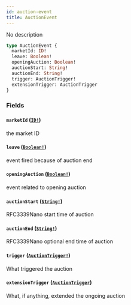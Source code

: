 ```yaml
---
id: auction-event
title: AuctionEvent
---
```


No description

```graphql
type AuctionEvent {
  marketId: ID!
  leave: Boolean!
  openingAuction: Boolean!
  auctionStart: String!
  auctionEnd: String!
  trigger: AuctionTrigger!
  extensionTrigger: AuctionTrigger
}
```

### Fields

#### `marketId` ([`ID!`](/graphql/scalars/id))

the market ID

#### `leave` ([`Boolean!`](/graphql/scalars/boolean))

event fired because of auction end

#### `openingAuction` ([`Boolean!`](/graphql/scalars/boolean))

event related to opening auction

#### `auctionStart` ([`String!`](/graphql/scalars/string))

RFC3339Nano start time of auction

#### `auctionEnd` ([`String!`](/graphql/scalars/string))

RFC3339Nano optional end time of auction

#### `trigger` ([`AuctionTrigger!`](/graphql/enums/auction-trigger))

What triggered the auction

#### `extensionTrigger` ([`AuctionTrigger`](/graphql/enums/auction-trigger))

What, if anything, extended the ongoing auction
